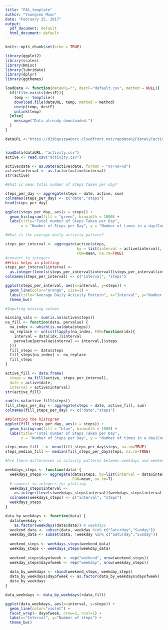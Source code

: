 ---
title: "PA1_template"
author: "Youngseo Moon"
date: "February 25, 2017"
output:
  pdf_document: default
  html_document: default
---

```{r setup, include=FALSE}
knitr::opts_chunk$set(echo = TRUE)
```

```{r}

library(ggplot2)
library(scales)
library(Hmisc)
library(lubridate)
library(dplyr)
library(ggthemes)

loadData <- function(dataURL="", destF="default.csv", method = NULL){
  if(!file.exists(destF)){
    temp <- tempfile()
    download.file(dataURL, temp, method = method)
    unzip(temp, destF)
    unlink(temp)
  }else{
    message("Data already downloaded.")
  }
}

dataURL <-"https://d396qusza40orc.cloudfront.net/repdata%2Fdata%2Factivity.zip"


loadData(dataURL, "activity.csv")
active <- read.csv("activity.csv")

active$date <- as.Date(active$date, format = "%Y-%m-%d")
active$interval <- as.factor(active$interval)
str(active)

#What is mean total number of steps taken per day?

steps_per_day <- aggregate(steps ~ date, active, sum)
colnames(steps_per_day) <- c("date","steps")
head(steps_per_day)

ggplot(steps_per_day, aes(x = steps)) + 
  geom_histogram(fill = "green", binwidth = 1000) + 
  labs(title="Total number of Steps Taken per Day", 
       x = "Number of Steps per Day", y = "Number of times in a day(Count)") + theme_bw() 

#What is the average daily activity pattern?

steps_per_interval <- aggregate(active$steps, 
                                by = list(interval = active$interval),
                                FUN=mean, na.rm=TRUE)
#convert to integers
##this helps in plotting
steps_per_interval$interval <- 
  as.integer(levels(steps_per_interval$interval)[steps_per_interval$interval])
colnames(steps_per_interval) <- c("interval", "steps")

ggplot(steps_per_interval, aes(x=interval, y=steps)) +   
  geom_line(color="orange", size=1) +  
  labs(title="Average Daily Activity Pattern", x="Interval", y="Number of steps") +  
  theme_bw()

#Imputing missing values

missing_vals <- sum(is.na(active$steps))
na_fill <- function(data, pervalue) {
  na_index <- which(is.na(data$steps))
  na_replace <- unlist(lapply(na_index, FUN=function(idx){
    interval = data[idx,]$interval
    pervalue[pervalue$interval == interval,]$steps
  }))
  fill_steps <- data$steps
  fill_steps[na_index] <- na_replace
  fill_steps
}

active_fill <- data.frame(  
  steps = na_fill(active, steps_per_interval),  
  date = active$date,  
  interval = active$interval)
str(active_fill)

sum(is.na(active_fill$steps))
fill_steps_per_day <- aggregate(steps ~ date, active_fill, sum)
colnames(fill_steps_per_day) <- c("date","steps")

##plotting the histogram
ggplot(fill_steps_per_day, aes(x = steps)) + 
  geom_histogram(fill = "blue", binwidth = 1000) + 
  labs(title="Total number of Steps Taken per Day", 
       x = "Number of Steps per Day", y = "Number of times in a day(Count)") + theme_bw() 

steps_mean_fill   <- mean(fill_steps_per_day$steps, na.rm=TRUE)
steps_median_fill <- median(fill_steps_per_day$steps, na.rm=TRUE)

#Are there differences in activity patterns between weekdays and weekends?

weekdays_steps <- function(data) {
  weekdays_steps <- aggregate(data$steps, by=list(interval = data$interval),
                              FUN=mean, na.rm=T)
  # convert to integers for plotting
  weekdays_steps$interval <- 
    as.integer(levels(weekdays_steps$interval)[weekdays_steps$interval])
  colnames(weekdays_steps) <- c("interval", "steps")
  weekdays_steps
}

data_by_weekdays <- function(data) {
  data$weekday <- 
    as.factor(weekdays(data$date)) # weekdays
  weekend_data <- subset(data, weekday %in% c("Saturday","Sunday"))
  weekday_data <- subset(data, !weekday %in% c("Saturday","Sunday"))
  
  weekend_steps <- weekdays_steps(weekend_data)
  weekday_steps <- weekdays_steps(weekday_data)
  
  weekend_steps$dayofweek <- rep("weekend", nrow(weekend_steps))
  weekday_steps$dayofweek <- rep("weekday", nrow(weekday_steps))
  
  data_by_weekdays <- rbind(weekend_steps, weekday_steps)
  data_by_weekdays$dayofweek <- as.factor(data_by_weekdays$dayofweek)
  data_by_weekdays
}

data_weekdays <- data_by_weekdays(rdata_fill)

ggplot(data_weekdays, aes(x=interval, y=steps)) + 
  geom_line(color="violet") + 
  facet_wrap(~ dayofweek, nrow=2, ncol=1) +
  labs(x="Interval", y="Number of steps") +
  theme_bw()


```

